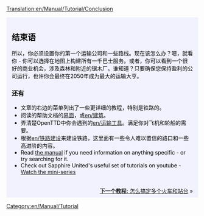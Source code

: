 [[Translation:en/Manual/Tutorial/Conclusion]]
{{en/Translation|origin= en/Manual/Tutorial/Conclusion
|from  = en
|to    = zh
|Percentage =99
}}
{{en/Tabs|5|5
|zh/Manual/Tutorial/教程|1. 开始<!--
-->|zh/Manual/Tutorial/公路运输|2. 公路运输<!--
-->|zh/Manual/Tutorial/铁路运输|3. 铁路运输<!--
-->|zh/Manual/Tutorial/航空运输|4. 航空运输<!--
-->|zh/Manual/Tutorial/结束语|5. 结束语}}
<div style="padding:.5em 1em 1em 1em; border-top:none; background-color:#f1f2fe; color:#000;">
{{zh/Manual/Tutorial/教程}}
==结束语==
所以，你必须设置你的第一个运输公司和一些路线。现在该怎么办？嗯，就看​​你 - 你可以选择在地图上构建所有一千巴士服务。或者，你可以看到一个很好的商业机会，涉及森林和附近的锯木厂。谁知道？只要确保您保持盈利的公司运行，也许你会最终在2050年成为最大的运输大亨。

===还有===
* 文章的右边的菜单列出了一些更详细的教程，特别是铁路的。
* 阅读的帮助文档的[[en/游戏界面|界面]]，或[[en/建筑]]。
* 弄清楚OpenTTD中你会遇到的[[en/运输工具]]。满足你对飞机和轮船的需要。
* 根据[[en/铁路建设]]来建设铁路，这里面有一些令人难以置信的路口和一些高进阶的内容。
* Read [[en/Manual/Main Page|the manual]] if you need information on anything specific - or try searching for it.
* Check out Sapphire United's useful set of tutorials on youtube - [http://www.youtube.com/watch?v=KAriYewKvj8&feature=PlayList&p=C168C0CB0588B9A0&index=0&playnext=1 Watch the mini-series]

<br style="clear:both;">
<span style="float: right">[[zh/Manual/Tutorial/多个站台|'''下一个教程:''' 怎么搞定多个火车和站台]] &raquo;</span>
</div>
[[Category:en/Manual/Tutorial]]